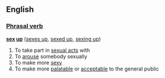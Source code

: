 ==English==
===[[Phrasal verb]]===
'''[[sex]] [[up]]''' ([[sexes up]], [[sexed up]], [[sexing up]])

# To take part in [[sexual act]]s with
# To [[arouse]] somebody sexually
# To make more [[sexy]]
# To make more [[palatable]] or [[acceptable]] to the general public